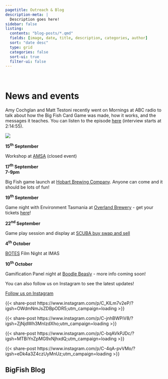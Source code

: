 ```yaml
---
pagetitle: Outreach & Blog
description-meta: |
  Description goes here!
sidebar: false
listing:
  contents: "blog-posts/*.qmd"
  fields: [image, date, title, description, categories, author]
  sort: "date desc"
  type: grid
  categories: false
  sort-ui: true
  filter-ui: false
---
```


::: {.column-screen .hero-img .hero-strip-page .img-container}
   
:::

<!-- ::: {.grid .column-screen .mx-1 .mx-sm-2 .mx-md-3 .mx-xl-4 .my-3 .text-center style="--bs-columns: 1;"} -->
<!-- This kind of grid keeps the horizontal spacing nice when there's no sidebar -->
<!-- ::: -->

# News and events {.column-screen}

<!-- This kind of grid keeps the horizontal spacing nice when there's no sidebar -->
::: {.grid .column-screen .mx-2 .mx-sm-3 .mx-md-4 .my-3 .justify-contents-evenly .align-items-center}
:::::: {.g-col-10 .mx-2}
Amy Cochglan and Matt Testoni recently went on Mornings at ABC radio to talk about how the Big Fish Card Game was made, how it works, and the messages it teaches. You can listen to the episode [here](https://www.abc.net.au/listen/programs/hobart-mornings/mornings/104288814?utm_content=link&utm_medium=content_shared) (interview starts at 2:14:55).
::::::

:::::: {.g-col-2 .mx-2}
![](../resources/images/ABC-listen.jpg)
::::::

:::

<!-- grid for activities listing, split into two -->
::: {.grid .column-screen .justify-contents-evenly .align-items-start .mx-2 .mx-sm-3 .mx-md-4 .mx-xl-5 .my-2}
<!-- each activity gets its own grid consisting of two blocks: the date (bigger, blue) and the description -->
<!-- the ".order-x-x" class makes sure the events appear in order regardless of screen size -->
<!-- FIRST COLUMN -->
:::::: {.order-0 .grid .g-col-6}
::::::::: {.g-col-6 .g-col-lg-5 .g-col-xl-4 .h4 style="padding-top: 0; margin-top: 0;"}
**15<sup>th</sup> September**
:::::::::

::::::::: {.g-col-6 .g-col-lg-7 .g-col-lg-8 style="margin-top: 0;"}
Workshop at [AMSA](https://www.amsa2024.amsa.asn.au/) (closed event)
:::::::::
::::::

:::::: {.order-2 .grid .g-col-6}
::::::::: {.g-col-6 .g-col-lg-5 .g-col-xl-4 .h4 style="padding-top: 0; margin-top: 0;"}
**17<sup>th</sup> September**<br>**7-9pm**
:::::::::

::::::::: {.g-col-6 .g-col-lg-7 .g-col-lg-8 style="margin-top: 0;"}
Big Fish game launch at [Hobart Brewing Company](https://hobartbrewingco.com.au/). Anyone can come and it should be lots of fun!
:::::::::
::::::

:::::: {.order-4 .grid .g-col-6}
::::::::: {.g-col-6 .g-col-lg-5 .g-col-xl-4 .h4 style="padding-top: 0; margin-top: 0;"}
**19<sup>th</sup> September**
:::::::::

::::::::: {.g-col-6 .g-col-lg-7 .g-col-lg-8 style="margin-top: 0;"}
Game night with Environment Tasmania at [Overland Brewery](https://www.overlandbrewed.com/) - get your tickets [here](https://events.humanitix.com/big-fish-with-matt-testoni%20https://www.facebook.com/share/wMYa2hH8PEuRp1b9/)!
:::::::::
::::::

<!-- SECOND COLUMN -->
:::::: {.order-1 .grid .g-col-6}
::::::::: {.g-col-6 .g-col-lg-5 .g-col-xl-4 .h4 style="padding-top: 0; margin-top: 0;"}
**22<sup>nd</sup> September**
:::::::::

::::::::: {.g-col-6 .g-col-lg-7 .g-col-lg-8 style="margin-top: 0;"}
Game play session and display at [SCUBA buy swap and sell](https://www.facebook.com/share/JdDAnuQg8DmTVg7R/)
:::::::::
::::::

:::::: {.order-3 .grid .g-col-6}
::::::::: {.g-col-6 .g-col-lg-5 .g-col-xl-4 .h4 style="padding-top: 0; margin-top: 0;"}
**4<sup>th</sup> October**
:::::::::

::::::::: {.g-col-6 .g-col-lg-7 .g-col-lg-8 style="margin-top: 0;"}
[BOTES](https://www.facebook.com/bottomoftheearthsociety/) Film Night at IMAS
:::::::::
::::::

:::::: {.order-5 .grid .g-col-6}
::::::::: {.g-col-6 .g-col-lg-5 .g-col-xl-4 .h4 style="padding-top: 0; margin-top: 0;"}
**10<sup>th</sup> October**
:::::::::

::::::::: {.g-col-6 .g-col-lg-7 .g-col-lg-8 style="margin-top: 0;"}
Gamification Panel night at [Boodle Beasly](https://www.boodlebeasley.com.au/) - more info coming soon!
:::::::::
::::::
:::

::: {.grid .column-screen .mx-1 .mx-sm-2 .mx-md-3 .mx-xl-4 .my-3 .text-center style="--bs-columns: 1;"}
You can also follow us on Instagram to see the latest updates!

[Follow us on Instagram](https://www.instagram.com/big_fish_card_game/){.btn .btn-secondary} 
:::

::: {.grid .column-screen .mx-2 .mx-md-3 .mx-lg-5 .mx-xl-0 .my-3 .justify-contents-evenly .align-items-start .text-center}
:::::: {.px-0 .g-col-12 .mx-1 .g-col-sm-6 .mx-sm-0 .g-col-md-6 .mx-md-2 .g-col-lg-6 .mx-lg-4 .g-col-xl-3 .mx-xl-0  .g-col-xxl-3 .mx-xxl-1}
{{< share-post https://www.instagram.com/p/C_KlLm7v2eP/?igsh=OWdmNmJsZDBpODR5;utm_campaign=loading >}}
::::::

:::::: {.px-0 .g-col-12 .mx-0 .g-col-sm-6 .mx-sm-0 .g-col-md-6 .mx-md-2 .g-col-lg-6 .mx-lg-4  .g-col-xl-3 .mx-xl-0  .g-col-xxl-3  .mx-xxl-1}
{{< share-post https://www.instagram.com/p/C-jnhBWPiV8/?igsh=ZjNjdWh3MnIzdXho;utm_campaign=loading >}}
::::::

:::::: {.px-0 .g-col-12 .mx-0 .g-col-sm-6 .mx-sm-0 .g-col-md-6 .mx-md-2 .g-col-lg-6 .mx-lg-4  .g-col-xl-3 .mx-xl-0  .g-col-xxl-3 .mx-xxl-1}
{{< share-post https://www.instagram.com/p/C-bqAVkPJDc/?igsh=MTBiYnZpMG9xNjhxdQ;utm_campaign=loading >}}
::::::


:::::: {.px-0 .g-col-12 .mx-0 .g-col-sm-6 .mx-sm-0 .g-col-md-6 .mx-md-2 .g-col-lg-6 .mx-lg-4  .g-col-xl-3 .mx-xl-0  .g-col-xxl-3 .mx-xxl-1}
{{< share-post https://www.instagram.com/p/C-4qA-pvVMo/?igsh=eDk4a3Z4czUyMnUz;utm_campaign=loading >}}
::::::
:::

##### {#sec-blog style="margin-top: 0;" .unlisted}

::: {.grid .column-screen .mx-1 .mx-sm-2 .mx-md-3 .mx-xl-4 .my-3 .text-center style="--bs-columns: 1;"}
## BigFish Blog
:::
